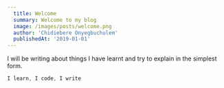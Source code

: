 ```yaml
---
  title: Welcome
  summary: Welcome to my blog
  image: /images/posts/welcome.png
  author: 'Chidiebere Onyegbuchulem'
  publishedAt: '2019-01-01'
---
```


I will be writing about things I have learnt and try to explain in the simplest
form.

```js
I learn, I code, I write

```
